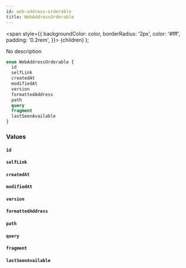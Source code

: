 ```yaml
---
id: web-address-orderable
title: WebAddressOrderable
---
```


<span
style={{
      backgroundColor: color,
      borderRadius: '2px',
      color: '#fff',
      padding: '0.2rem',
    }}>
{children}
</span>
);

No description

```graphql
enum WebAddressOrderable {
  id
  selfLink
  createdAt
  modifiedAt
  version
  formattedAddress
  path
  query
  fragment
  lastSeenAvailable
}
```

### Values

#### `id`

#### `selfLink`

#### `createdAt`

#### `modifiedAt`

#### `version`

#### `formattedAddress`

#### `path`

#### `query`

#### `fragment`

#### `lastSeenAvailable`
